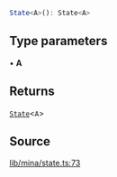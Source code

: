 ```ts
State<A>(): State<A>
```

## Type parameters

• **A**

## Returns

[`State`](../type-aliases/State.mdx)\<`A`\>

## Source

[lib/mina/state.ts:73](https://github.com/o1-labs/o1js/blob/ccbd5fd4525adaf6c1f07bef7847d7bac67c71b5/src/lib/mina/state.ts#L73)
